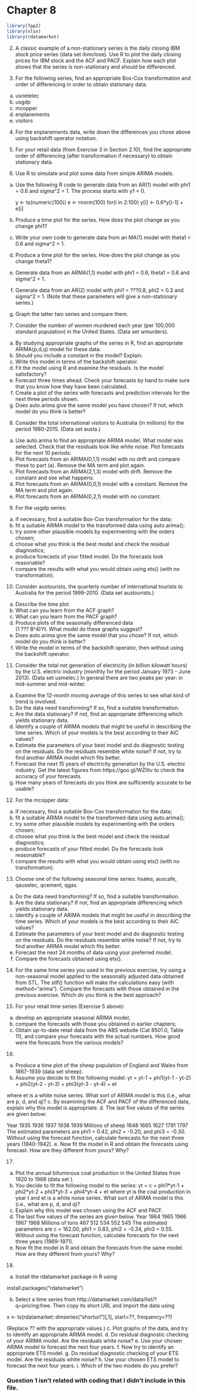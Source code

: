# Chapter 8

```r

library(fpp2)
library(xlsx)
library(rdatamarket)

```

2. A classic example of a non-stationary series is the daily closing IBM stock price series (data set ibmclose). Use R to plot the daily closing prices for IBM stock and the ACF and PACF. Explain how each plot shows that the series is non-stationary and should be differenced.


3. For the following series, find an appropriate Box-Cox transformation and order of differencing in order to obtain stationary data.

a. usnetelec
b. usgdp
c. mcopper
d. enplanements
e. visitors


4. For the enplanements data, write down the differences you chose above using backshift operator notation.


5. For your retail data (from Exercise 3 in Section 2.10), find the appropriate order of differencing (after transformation if necessary) to obtain stationary data.


6. Use R to simulate and plot some data from simple ARIMA models.

a. Use the following R code to generate data from an AR(1) model with phi1 = 0.6 and sigma^2 = 1. The process starts with y1 = 0.

    y <- ts(numeric(100))
    e <- rnorm(100)
    for(i in 2:100)
       y[i] <- 0.6*y[i-1] + e[i]

b. Produce a time plot for the series. How does the plot change as you change phi1?
c. Write your own code to generate data from an MA(1) model with theta1 = 0.6 and sigma^2 = 1.
d. Produce a time plot for the series. How does the plot change as you change theta1?
e. Generate data from an ARMA(1,1) model with phi1 = 0.6, theta1 = 0.6 and sigma^2 = 1.
f. Generate data from an AR(2) model with phi1 = ???0.8, phi2 = 0.3 and sigma^2 = 1. (Note that these parameters will give a non-stationary series.)
g. Graph the latter two series and compare them.


7. Consider the number of women murdered each year (per 100,000 standard population) in the United States. (Data set wmurders).

a. By studying appropriate graphs of the series in R, find an appropriate ARIMA(p,d,q) model for these data. 
b. Should you include a constant in the model? Explain.
c. Write this model in terms of the backshift operator.
d. Fit the model using R and examine the residuals. Is the model satisfactory?
e. Forecast three times ahead. Check your forecasts by hand to make sure that you know how they have been calculated.
f. Create a plot of the series with forecasts and prediction intervals for the next three periods shown.
g. Does auto.arima give the same model you have chosen? If not, which model do you think is better?


8. Consider the total international visitors to Australia (in millions) for the period 1980-2015. (Data set austa.)

a. Use auto.arima to find an appropriate ARIMA model. What model was selected. Check that the residuals look like white noise. Plot forecasts for the next 10 periods.
b. Plot forecasts from an ARIMA(0,1,1) model with no drift and compare these to part (a). Remove the MA term and plot again.
c. Plot forecasts from an ARIMA(2,1,3) model with drift. Remove the constant and see what happens.
d. Plot forecasts from an ARIMA(0,0,1) model with a constant. Remove the MA term and plot again.
e. Plot forecasts from an ARIMA(0,2,1) model with no constant.


9. For the usgdp series:
a. if necessary, find a suitable Box-Cox transformation for the data;
b. fit a suitable ARIMA model to the transformed data using auto.arima();
c. try some other plausible models by experimenting with the orders chosen;
d. choose what you think is the best model and check the residual diagnostics;
e. produce forecasts of your fitted model. Do the forecasts look reasonable?
f. compare the results with what you would obtain using ets() (with no transformation).


10. Consider austourists, the quarterly number of international tourists to Australia for the period 1999-2010. (Data set austourists.)

a. Describe the time plot.
b. What can you learn from the ACF graph?
c. What can you learn from the PACF graph?
d. Produce plots of the seasonally differenced data  
(1 ??? B^4)Yt. What model do these graphs suggest?
e. Does auto.arima give the same model that you chose? If not, which model do you think is better?
f. Write the model in terms of the backshift operator, then without using the backshift operator.


11. Consider the total net generation of electricity (in billion kilowatt hours) by the U.S. electric industry (monthly for the period January 1973 - June 2013). (Data set usmelec.) In general there are two peaks per year: in mid-summer and mid-winter.

a. Examine the 12-month moving average of this series to see what kind of trend is involved.
b. Do the data need transforming? If so, find a suitable transformation.
c. Are the data stationary? If not, find an appropriate differencing which yields stationary data.
d. Identify a couple of ARIMA models that might be useful in describing the time series. Which of your models is the best according to their AIC values?
f. Estimate the parameters of your best model and do diagnostic testing on the residuals. Do the residuals resemble white noise? If not, try to find another ARIMA model which fits better.
g. Forecast the next 15 years of electricity generation by the U.S. electric industry. Get the latest figures from https://goo.gl/WZIItv to check the accuracy of your forecasts.
h. How many years of forecasts do you think are sufficiently accurate to be usable?


12. For the mcopper data:

a. if necessary, find a suitable Box-Cox transformation for the data;
b. fit a suitable ARIMA model to the transformed data using auto.arima();
c. try some other plausible models by experimenting with the orders chosen;
d. choose what you think is the best model and check the residual diagnostics;
e. produce forecasts of your fitted model. Do the forecasts look reasonable?
f. compare the results with what you would obtain using ets() (with no transformation).


13. Choose one of the following seasonal time series: hsales, auscafe, qauselec, qcement, qgas.

a. Do the data need transforming? If so, find a suitable transformation.
b. Are the data stationary? If not, find an appropriate differencing which yields stationary data.
c. Identify a couple of ARIMA models that might be useful in describing the time series. Which of your models is the best according to their AIC values?
d. Estimate the parameters of your best model and do diagnostic testing on the residuals. Do the residuals resemble white noise? If not, try to find another ARIMA model which fits better.
e. Forecast the next 24 months of data using your preferred model.
f. Compare the forecasts obtained using ets().


14. For the same time series you used in the previous exercise, try using a non-seasonal model applied to the seasonally adjusted data obtained from STL. The stlf() function will make the calculations easy (with method="arima"). Compare the forecasts with those obtained in the previous exercise. Which do you think is the best approach?


15. For your retail time series (Exercise 5 above):

a. develop an appropriate seasonal ARIMA model;
b. compare the forecasts with those you obtained in earlier chapters;
c. Obtain up-to-date retail data from the ABS website (Cat 8501.0, Table 11), and compare your forecasts with the actual numbers. How good were the forecasts from the various models?


16. 
a. Produce a time plot of the sheep population of England and Wales from 1867-1939 (data set sheep).
b. Assume you decide to fit the following model:
yt = yt-1 + phi1(yt-1 - yt-2) + phi2(yt-2 - yt-3) + phi3(yt-3 - yt-4) + et
 
where et is a white noise series. What sort of ARIMA model is this (i.e., what are p, d, and q)?
c. By examining the ACF and PACF of the differenced data, explain why this model is appropriate.
d. The last five values of the series are given below:

Year	1935	1936	1937	1938	1939
Millions of sheep	1648	1665	1627	1791	1797
The estimated parameters are phi1 = 0.42, phi2 = -0.20, and phi3 = -0.30. Without using the forecast function, calculate forecasts for the next three years (1940-1942).
e. Now fit the model in R and obtain the forecasts using forecast. How are they different from yours? Why?

17.
a. Plot the annual bituminous coal production in the United States from 1920 to 1968 (data set ).
b. You decide to fit the following model to the series:
yt = c + phi1\*yt-1 + phi2\*yt-2 + phi3\*yt-3 + phi4\*yt-4 + et
where yt is the coal production in year t and et is a white noise series. What sort of ARIMA model is this (i.e., what are p, d, and q)?
c. Explain why this model was chosen using the ACF and PACF.
d. The last five values of the series are given below.
Year	1964	1965	1966	1967	1968
Millions of tons	467	512	534	552	545
The estimated parameters are c = 162.00, phi1 = 0.83, phi2 = -0.34, phi3 = 0.55. Without using the forecast function, calculate forecasts for the next three years (1969-1971).
e. Now fit the model in R and obtain the forecasts from the same model. How are they different from yours? Why?


18. 
a. Install the rdatamarket package in R using

  install.packages("rdatamarket")

b. Select a time series from http://datamarket.com/data/list/?q=pricing:free. Then copy its short URL and import the data using

  x <- ts(rdatamarket::dmseries("shorturl")[,1], start=??, frequency=??)

(Replace ?? with the appropriate values.)
c. Plot graphs of the data, and try to identify an appropriate ARIMA model.
d. Do residual diagnostic checking of your ARIMA model. Are the residuals white noise?
e. Use your chosen ARIMA model to forecast the next four years.
f. Now try to identify an appropriate ETS model.
g. Do residual diagnostic checking of your ETS model. Are the residuals white noise?
h. Use your chosen ETS model to forecast the next four years.
i. Which of the two models do you prefer?

### Question 1 isn't related with coding that I didn't include in this file.